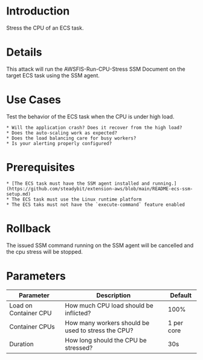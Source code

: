 # Introduction

Stress the CPU of an ECS task.

# Details

This attack will run the AWSFIS-Run-CPU-Stress SSM Document on the target ECS task using the SSM agent.

# Use Cases

Test the behavior of the ECS task when the CPU is under high load.

    * Will the application crash? Does it recover from the high load?
    * Does the auto-scaling work as expected?
    * Does the load balancing care for busy workers?
    * Is your alerting properly configured?

# Prerequisites

    * [The ECS task must have the SSM agent installed and running.](https://github.com/steadybit/extension-aws/blob/main/README-ecs-ssm-setup.md)
    * The ECS task must use the Linux runtime platform
    * The ECS taks must not have the `execute-command` feature enabled

# Rollback

The issued SSM command running on the SSM agent will be cancelled and the cpu stress will be stopped.

# Parameters

| Parameter             | Description                                        | Default    |
|-----------------------|----------------------------------------------------|------------|
| Load on Container CPU | How much CPU load should be inflicted?             | 100%       |
| Container CPUs        | How many workers should be used to stress the CPU? | 1 per core |
| Duration              | How long should the CPU be stressed?               | 30s        |
